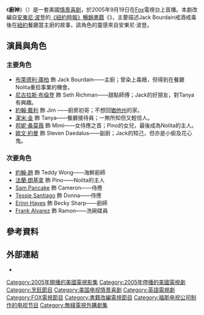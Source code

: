 {{noteTA
|G1=Show
|1=zh-hk:;zh-tw:;zh-cn:;
}}
{{Infobox television
| show_name    = 廚神
| 原名 = ''Kitchen Confidential''
| image        = <!--[[File:Kitchen_Confidential.png|250px]]-->
| genre        = [[情景喜剧|情景喜剧]]
| runtime      = 22分鐘
| company      = Hemingson Entertainment<br />Darren Star Productions<br />[[New_Line_Television|New Line Television]]<br />[[20世紀福克斯電視公司|20世紀福克斯電視公司]]
| distributor  = [[20th_Television|20th Television]]
| creator      = [[David_Hemingson|David Hemingson]]
| executive_producer = David Hemingson<br />Jim Rosenthal<br />[[Darren_Star|Darren Star]]
| starring     = [[布萊德利·庫柏|布萊德利·庫柏]]<br />[[尼古拉斯·布倫登|尼古拉斯·布倫登]]<br />[[約翰·戴利|約翰·戴利]]<br />[[潔米·金|潔米·金]]<br />[[邦妮·桑莫薇|邦妮·桑莫薇]]<br />[[歐文·約曼|歐文·約曼]]
| country      = 美國
| language     = 英語
| network      = [[福克斯廣播公司|Fox]]
| first_aired  = {{dts||9|19}}
| last_aired   = {{End date|2005|12|5}}
| num_seasons  = 1
| num_episodes = 13
| list_episodes = #每集
}}
《'''廚神'''》（{{lang-en|''Kitchen Confidential''}}）是一套美國[[情景喜剧|情景喜剧]]，於2005年9月19日在[[福克斯廣播公司|Fox]]電視台上首播。本劇改編自[[安東尼·波登|安東尼·波登]]的[[紐約時報暢銷書榜|《紐約時報》暢銷書籍]]《{{link-en|廚房機密檔案|Kitchen Confidential (book)|廚房機密檔案：烹飪深處的探險}}》，主要描述Jack Bourdain戒酒戒毒後在[[紐約|紐約]]餐廳當主廚的故事，該角色的靈感來自安東尼·波登。

==演員與角色==
===主要角色===
* [[布萊德利·庫柏|布萊德利·庫柏]] 飾 Jack Bourdain——主廚；曾染上毒癮，但得到在餐廳Nolita重拾事業的機會。
* [[尼古拉斯·布倫登|尼古拉斯·布倫登]] 飾 Seth Richman——甜點師傅；Jack的好朋友，對Tanya有興趣。
* [[約翰·戴利|約翰·戴利]] 飾 Jim ——廚房初哥；不想回[[猶他州|猶他州]]的家。
* [[潔米·金|潔米·金]] 飾 Tanya——餐廳接待員；一無所知但又輕信人。
* [[邦妮·桑莫薇|邦妮·桑莫薇]] 飾 Mimi——女侍應之首；Pino的女兒，最後成為Nolita的主人。
* [[歐文·約曼|歐文·約曼]] 飾 Steven Daedalus——副廚；Jack的知己，但亦是小偷及花心鬼。

===次要角色===
* [[約翰·趙|約翰·趙]] 飾 Teddy Wong——海鮮廚師
* [[法蘭·朗基拿|法蘭·朗基拿]] 飾 Pino——Nolita的主人
* [[Sam_Pancake|Sam Pancake]] 飾 Cameron——侍應
* [[Tessie_Santiago|Tessie Santiago]] 飾 Donna——侍應
* [[Erinn_Hayes|Erinn Hayes]] 飾 Becky Sharp——廚師
* [[Frank_Alvarez|Frank Alvarez]] 飾 Ramon——洗碗碟員

==參考資料==
{{reflist}}

==外部連結==
* {{imdb title|0460654|Kitchen Confidential}}

{{DEFAULTSORT:Kitchen Confidential}}
[[Category:2005年開播的美國電視影集|Category:2005年開播的美國電視影集]]
[[Category:2005年停播的美國電視劇|Category:2005年停播的美國電視劇]]
[[Category:烹飪節目|Category:烹飪節目]]
[[Category:美国电视情景喜剧|Category:美国电视情景喜剧]]
[[Category:英語電視劇|Category:英語電視劇]]
[[Category:FOX電視節目|Category:FOX電視節目]]
[[Category:書籍改編電視節目|Category:書籍改編電視節目]]
[[Category:福斯电视公司制作的电视节目|Category:福斯电视公司制作的电视节目]]
[[Category:無綫電視外購劇集|Category:無綫電視外購劇集]]